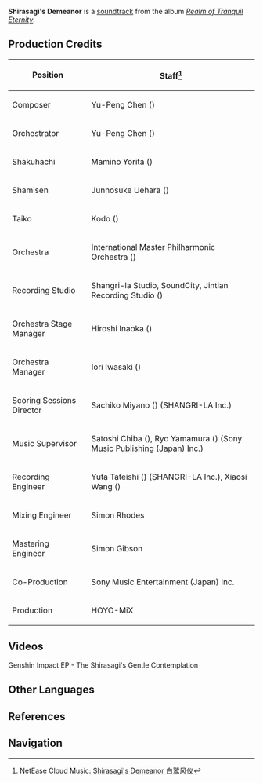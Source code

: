 {{Soundtrack Infobox
|title          =
|image          = Realm of Tranquil Eternity.jpg
|album          = Realm of Tranquil Eternity
|disc           = 2
|number         = 33
|featured       =
|featured2      =
|featured3      =
|featured_disc  =
|featured_disc2 =
|featured_disc3 =
|youtube_id     = 9xtAKakzZDs
|youtube_time   = 322
|spotify_id     = 0Um9mJiH3pq4NBaTasC1e9
|played_in      = Interior
|during         = [[Yashiro Commission Headquarters]]
|domain         =
|previous       = Where the Shirasagi Dances
|next           = Valor & Prowess
}}
'''Shirasagi's Demeanor''' is a [[soundtrack]] from the album ''[[Realm of Tranquil Eternity]]''.

==Production Credits==
{| class="wikitable" style="text-align:left; height:0.5em"
! Position
! Staff<ref>NetEase Cloud Music: [https://music.163.com/#/song?id=1879108714 Shirasagi's Demeanor 白鹭风仪]</ref>
|-
! Composer
| Yu-Peng Chen ({{Lang|zh=陈致逸|mini=1}})
|-
! Orchestrator
| Yu-Peng Chen ({{Lang|zh=陈致逸|mini=1}})
|-
! Shakuhachi
| Mamino Yorita ({{Lang|ja=寄田真見乃|mini=1}})
|-
! Shamisen
| Junnosuke Uehara ({{Lang|ja=上原潤之助|mini=1}})
|-
! Taiko
| Kodo ({{Lang|ja=太鼓芸能集団 鼓童|mini=1}})
|-
! Orchestra
| International Master Philharmonic Orchestra ({{Lang|zh=国际首席爱乐乐团|mini=1}})
|-
! Recording Studio
| Shangri-la Studio, SoundCity, Jintian Recording Studio ({{Lang|zh=金田录音棚|mini=1}})
|-
! Orchestra Stage Manager
| Hiroshi Inaoka ({{Lang|ja=稲岡宏司|mini=1}})
|-
! Orchestra Manager
| Iori Iwasaki ({{Lang|ja=岩崎井織|mini=1}})
|-
! Scoring Sessions Director
| Sachiko Miyano ({{Lang|ja=宮野幸子|mini=1}}) (SHANGRI-LA Inc.)
|-
! Music Supervisor
| Satoshi Chiba ({{Lang|ja=千葉智史|mini=1}}), Ryo Yamamura ({{Lang|ja=山村涼|mini=1}}) (Sony Music Publishing (Japan) Inc.)
|-
! Recording Engineer
| Yuta Tateishi ({{Lang|ja=立石佑太|mini=1}}) (SHANGRI-LA Inc.), Xiaosi Wang ({{Lang|zh=王小四|mini=1}})
|-
! Mixing Engineer
| Simon Rhodes
|-
! Mastering Engineer
| Simon Gibson
|-
! Co-Production
| Sony Music Entertainment (Japan) Inc.
|-
! Production
| HOYO-MiX
|}

==Videos==
<gallery hideaddbutton="true" captionalign="center">
Genshin Impact EP - The Shirasagi's Gentle Contemplation
</gallery>

==Other Languages==
{{Other Languages|default_hidden = 1
|en      = Shirasagi's Demeanor
|zhs     = 白鹭风仪
|zhs_rm  = Báilù Fēngyí
|zht     = 白鷺風儀
|zht_rm  = Báilù Fēngyí
|ja      = 白鷺の風儀
|ja_rm   = Shirasagi no Fuugi
}}

==References==
{{Reflist}}

==Navigation==
{{Soundtrack Navbox|Realm of Tranquil Eternity}}